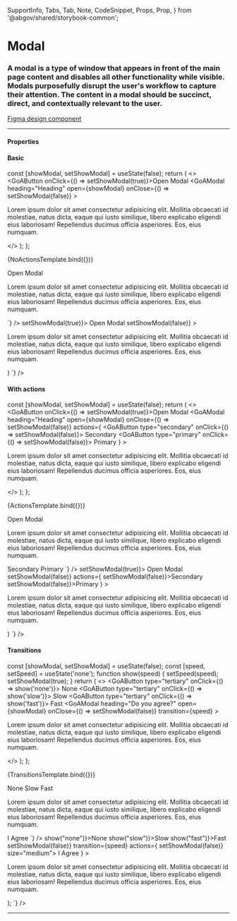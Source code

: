   SupportInfo,
  Tabs,
  Tab,
  Note,
  CodeSnippet,
  Props,
  Prop,
} from '@abgov/shared/storybook-common';

<Meta title="Components/Modal" />

# Modal

### A modal is a type of window that appears in front of the main page content and disables all other functionality while visible. Modals purposefully disrupt the user's workflow to capture their attention. The content in a modal should be succinct, direct, and contextually relevant to the user.

[Figma design component](https://www.figma.com/file/3pb2IK8s2QUqWieH79KdN7/%E2%9D%96-Components-%7C-DDI?node-id=633%3A10740)

---

#### Properties

<Props showTabs={true}>
  <Prop
    name="heading"
    type="string"
    description="Heading text within the modal"
/>

  <Prop
    name="open"
    type="boolean"
    defaultValue="false"
    description="Controls if modal is visible or not"
  />
  <Prop
    name="closable"
    type="boolean"
    defaultValue="false"
    description="Show close icon and allow clicking the background to close the modal"
  />
  <Prop
    name="transition"
    type="fast | slow | none"
    description="How modal transition onto screen"
    defaultValue="none"
  />
  <Prop
    name="_close"
    lang="angular"
    type="CustomEvent"
    description="Dispatched when modal is closable and is closed."
  />
  <Prop
    name="actions"
    lang="angular"
    type="slot"
    description="Buttons displayed in the bottom right of the modal instead of a close icon"
  />
  <Prop
    name="onClose"
    lang="react"
    type="() => void"
    description="Dispatched when modal is closable and is closed."
  />
  <Prop
    name="actions"
    lang="react"
    type="ReactNode"
    description="Buttons displayed in the bottom right of the modal instead of a close icon"
  />
</Props>

#### Basic

  const [showModal, setShowModal] = useState(false);
  return (
    <>
      <GoAButton onClick={() => setShowModal(true)}>Open Modal</GoAButton>
      <GoAModal
        heading="Heading"
        open={showModal}
        onClose={() => setShowModal(false)}
      >
        <p>
          Lorem ipsum dolor sit amet consectetur adipisicing elit. Mollitia
          obcaecati id molestiae, natus dicta, eaque qui iusto similique, libero
          explicabo eligendi eius laboriosam! Repellendus ducimus officia
          asperiores. Eos, eius numquam.
        </p>
      </GoAModal>
    </>
  );
};

<Story name="Basic">{NoActionsTemplate.bind({})}</Story>

<Tabs>
  <Tab label="Web Component" hidden={true}>
    <CodeSnippet
      lang="html"
      code={`
      <goa-button id="button">Open Modal</goa-button>
      <goa-modal id="modal" heading="Heading" closable>
        <p>
          Lorem ipsum dolor sit amet consectetur adipisicing elit. Mollitia obcaecati id molestiae,
          natus dicta, eaque qui iusto similique, libero explicabo eligendi eius laboriosam!
          Repellendus ducimus officia asperiores. Eos, eius numquam.
        </p>
      </goa-modal>
    `}
    />
    <CodeSnippet
      lang="js"
      code={`
        const modal = document.getElementById('modal');
        modal.addEventListener("_close", () => {
          modal.removeAttribute("open")
        });
      `}
    />
  </Tab>
  <Tab label="Angular">
    <CodeSnippet
      lang="html"
      code={`
        <goa-button id="button" (_click)="openModal()">Open Modal</goa-button>
        <goa-modal id="modal" heading="Do you agree?" [open]="isOpen" (_close)="closeModal()" closable>
          <p>
            Lorem ipsum dolor sit amet consectetur adipisicing elit. Mollitia obcaecati id molestiae,
            natus dicta, eaque qui iusto similique, libero explicabo eligendi eius laboriosam!
            Repellendus ducimus officia asperiores. Eos, eius numquam.
          </p>
        </goa-modal>
      `}
    />
    <CodeSnippet
      lang="ts"
      code={`
      export class SomeComponent {
        isOpen = false;
        openModal() {
          this.isOpen = true;
        }
        closeModal() {
          this.isOpen = false;
        }
      }
    `}
    />
  </Tab>
  <Tab label="React">
    <CodeSnippet
      lang="tsx"
      code={`
      const [showModal, setShowModal] = useState(false);
      return (
        <>
          <GoAButton onClick={() => setShowModal(true)}>
            Open Modal
          </GoAButton>
          <GoAModal
            heading="Heading"
            open={showModal}
            onClose={() => setShowModal(false)}
          >
            <p>
              Lorem ipsum dolor sit amet consectetur adipisicing elit. Mollitia obcaecati id molestiae,
              natus dicta, eaque qui iusto similique, libero explicabo eligendi eius laboriosam!
              Repellendus ducimus officia asperiores. Eos, eius numquam.
            </p>
          </GoAModal>
        </>
      )
    `}
    />
  </Tab>
</Tabs>

#### With actions

  const [showModal, setShowModal] = useState(false);
  return (
    <>
      <GoAButton onClick={() => setShowModal(true)}>Open Modal</GoAButton>
      <GoAModal
        heading="Heading"
        open={showModal}
        onClose={() => setShowModal(false)}
        actions={
          <GoAButtonGroup alignment="end">
            <GoAButton type="secondary" onClick={() => setShowModal(false)}>
              Secondary
            </GoAButton>
            <GoAButton type="primary" onClick={() => setShowModal(false)}>
              Primary
            </GoAButton>
          </GoAButtonGroup>
        }
      >
        <p>
          Lorem ipsum dolor sit amet consectetur adipisicing elit. Mollitia
          obcaecati id molestiae, natus dicta, eaque qui iusto similique, libero
          explicabo eligendi eius laboriosam! Repellendus ducimus officia
          asperiores. Eos, eius numquam.
        </p>
      </GoAModal>
    </>
  );
};

<Story name="With actions">{ActionsTemplate.bind({})}</Story>

<Tabs>
  <Tab label="Web Component" hidden={true}>
    <CodeSnippet
      lang="html"
      code={`
      <goa-button id="button">Open Modal</goa-button>
      <goa-modal id="modal" heading="Heading" closable>
        <p>
          Lorem ipsum dolor sit amet consectetur adipisicing elit. Mollitia obcaecati id molestiae,
          natus dicta, eaque qui iusto similique, libero explicabo eligendi eius laboriosam!
          Repellendus ducimus officia asperiores. Eos, eius numquam.</p>
        <goa-button-group alignment="end" slot="actions">
          <goa-button>Secondary</goa-button>
          <goa-button>Primary</goa-button>
        </goa-button-group>
      </goa-modal>
    `}
    />
    <CodeSnippet
      lang="js"
      code={`
      const buttons = document.getElementsByTagName('goa-button');
      const modal = document.getElementById('modal');
      for (const button of buttons) {
        button.addEventListener('_click', () => {
          modal.setAttribute("open", false)
        });
      })
      modal.addEventListener("_close", () => {
        modal.removeAttribute("open")
      });
    `}
    />
  </Tab>
  <Tab label="Angular">
    <CodeSnippet
      lang="html"
      code={`
      <goa-button id="button" (_click)="openModal()">Open Modal</goa-button>
      <goa-modal id="modal" heading="Do you agree?" [open]="isOpen" (_close)="closeModal()" closable>
        <p>
          Lorem ipsum dolor sit amet consectetur adipisicing elit. Mollitia obcaecati id molestiae,
          natus dicta, eaque qui iusto similique, libero explicabo eligendi eius laboriosam!
          Repellendus ducimus officia asperiores. Eos, eius numquam.
        </p>
        <goa-button-group alignment="end" slot="actions">
          <goa-button (_click)="closeModal()">Secondary</goa-button>
          <goa-button (_click)="closeModal()">Primary</goa-button>
        </goa-button-group>
      </goa-modal>
    `}
    />
    <CodeSnippet
      lang="ts"
      code={`
      export class SomeComponent {
        isOpen = false;
        openModal() {
          this.isOpen = true;
        }
        closeModal() {
          this.isOpen = false;
        }
      }
    `}
    />
  </Tab>
  <Tab label="React">
    <CodeSnippet
      lang="tsx"
      code={`
        const [showModal, setShowModal] = useState(false);
        return (
          <>
            <GoAButton onClick={() => setShowModal(true)}>
              Open Modal
            </GoAButton>
            <GoAModal
              heading="Heading"
              open={showModal}
              onClose={() => setShowModal(false)}
              actions={
                <GoAButtonGroup alignment="end">
                  <GoAButton onClick={() => setShowModal(false)}>Secondary</GoAButton>
                  <GoAButton onClick={() => setShowModal(false)}>Primary</GoAButton>
                </GoAButtonGroup>
              }
            >
              <p>
                Lorem ipsum dolor sit amet consectetur adipisicing elit. Mollitia obcaecati id molestiae,
                natus dicta, eaque qui iusto similique, libero explicabo eligendi eius laboriosam!
                Repellendus ducimus officia asperiores. Eos, eius numquam.
              </p>
            </GoAModal>
          </>
        )
      `}
    />
  </Tab>
</Tabs>

#### Transitions

  const [showModal, setShowModal] = useState(false);
  const [speed, setSpeed] = useState('none');
  function show(speed) {
    setSpeed(speed);
    setShowModal(true);
  }
  return (
    <>
      <GoAButtonGroup>
        <GoAButton type="tertiary" onClick={() => show('none')}>
          None
        </GoAButton>
        <GoAButton type="tertiary" onClick={() => show('slow')}>
          Slow
        </GoAButton>
        <GoAButton type="tertiary" onClick={() => show('fast')}>
          Fast
        </GoAButton>
      </GoAButtonGroup>
      <GoAModal
        heading="Do you agree?"
        open={showModal}
        onClose={() => setShowModal(false)}
        transition={speed}
      >
        <p>
          Lorem ipsum dolor sit amet consectetur adipisicing elit. Mollitia
          obcaecati id molestiae, natus dicta, eaque qui iusto similique, libero
          explicabo eligendi eius laboriosam! Repellendus ducimus officia
          asperiores. Eos, eius numquam.
        </p>
      </GoAModal>
    </>
  );
};

<Story name="Transitions">{TransitionsTemplate.bind({})}</Story>

<Tabs>
  <Tab label="Web Component" hidden={true}>
    <CodeSnippet
      lang="html"
      code={`
      <goa-button-group>
        <goa-button data-transition="none" type="tertiary">None</goa-button>
        <goa-button data-transition="slow" type="tertiary">Slow</goa-button>
        <goa-button data-transition="fast" type="tertiary">Fast</goa-button>
      </goa-button-group>
      <goa-modal id="modal" heading="Do you agree?" closable>
        <p>
          Lorem ipsum dolor sit amet consectetur adipisicing elit. Mollitia obcaecati id molestiae,
          natus dicta, eaque qui iusto similique, libero explicabo eligendi eius laboriosam!
          Repellendus ducimus officia asperiores. Eos, eius numquam.</p>
        <goa-button-group alignment="end" slot="actions">
          <goa-button slot="actions" size="medium">I Agree</goa-button>
        </goa-button-group>
      </goa-modal>
    `}
    />
    <CodeSnippet
      lang="js"
      code={`
      const buttons = document.getElementsByTagName('goa-button');
      const modal = document.getElementById('modal');
      for (const button of buttons) {
        button.addEventListener('_click', () => {
          modal.setAttribute("transition", button.dataset.transition);
          modal.setAttribute("open", true)
        });
      }
      modal.addEventListener("_close", () => {
        modal.removeAttribute("open")
      });
    `}
    />
  </Tab>
  <Tab label="Angular">
    <CodeSnippet
      lang="html"
      code={`
      <goa-button-group>
        <goa-button type="tertiary" (_click)="openModal('none')">None</goa-button>
        <goa-button type="tertiary" (_click)="openModal('slow')">Slow</goa-button>
        <goa-button type="tertiary" (_click)="openModal('fast')">Fast</goa-button>
      </goa-button-group>
      <goa-modal id="modal" heading="Do you agree?" [open]="isOpen" (_close)="closeModal()" closable [transition]="transition">
        <p>
          Lorem ipsum dolor sit amet consectetur adipisicing elit. Mollitia obcaecati id molestiae,
          natus dicta, eaque qui iusto similique, libero explicabo eligendi eius laboriosam!
          Repellendus ducimus officia asperiores. Eos, eius numquam.
        </p>
        <goa-button-group alignment="end" slot="actions">
          <goa-button slot="actions" size="medium">I Agree</goa-button>
        </goa-button-group>
      </goa-modal>
    `}
    />
    <CodeSnippet
      lang="ts"
      code={`
      export class SomeComponent {
        isOpen = false;
        transition: "fast" | "slow" | "none" = "none";
        openModal(transition) {
          this.transition = transition;
          this.isOpen = true;
        }
        closeModal() {
          this.isOpen = false;
        }
      }
    `}
    />
  </Tab>
  <Tab label="React">
    <CodeSnippet
      lang="tsx"
      code={`
        const [showModal, setShowModal] = useState(false);
        const [speed, setSpeed] = useState("none");
        function show(speed) {
          setSpeed(speed)
          setShowModal(true)
        }
        return (
          <>
            <GoAButton onClick={() => show("none")}>None</GoAButton>
            <GoAButton onClick={() => show("slow")}>Slow</GoAButton>
            <GoAButton onClick={() => show("fast")}>Fast</GoAButton>
            <GoAModal
              heading="Do you agree?"
              open={showModal}
              onClose={() => setShowModal(false)}
              transition={speed}
              actions={
                <GoAButtonGroup alignment="end">
                  <GoAButton onClick={() => setShowModal(false)} size="medium">
                    I Agree
                  </GoAButton>
                </GoAButtonGroup>
              }
            >
              <p>
                Lorem ipsum dolor sit amet consectetur adipisicing elit. Mollitia
                obcaecati id molestiae, natus dicta, eaque qui iusto similique, libero
                explicabo eligendi eius laboriosam! Repellendus ducimus officia
                asperiores. Eos, eius numquam.
              </p>
            </GoAModal>
          </>
        );
    `}
    />
  </Tab>
</Tabs>

---

<SupportInfo />

